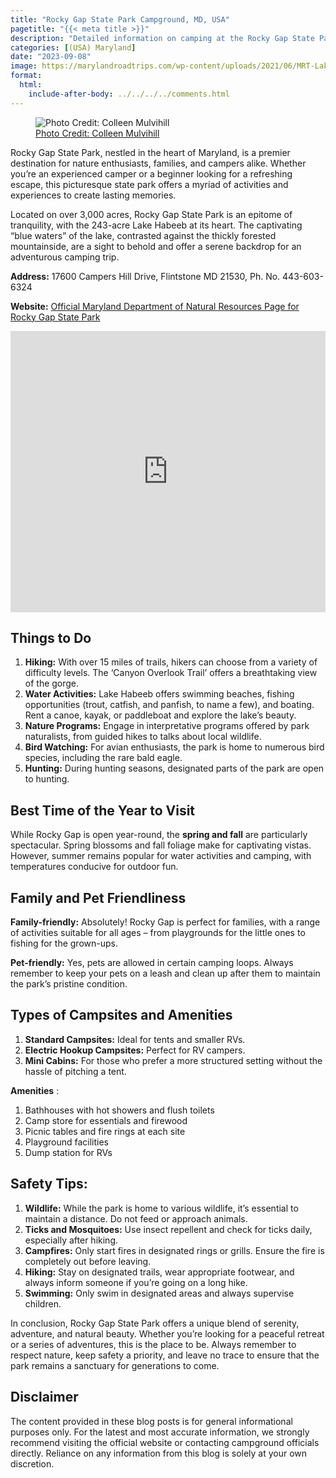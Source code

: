 ```yaml
---
title: "Rocky Gap State Park Campground, MD, USA"
pagetitle: "{{< meta title >}}"
description: "Detailed information on camping at the Rocky Gap State Park, Maryland, USA."
categories: [(USA) Maryland]
date: "2023-09-08"
image: https://marylandroadtrips.com/wp-content/uploads/2021/06/MRT-Lake-Habeeb.jpg
format:
  html:
    include-after-body: ../../../../comments.html
---
```


![<a href="https://marylandroadtrips.com/design-your-perfect-escape-at-rocky-gap-state-park/">Photo Credit: Colleen Mulvihill </a>](https://marylandroadtrips.com/wp-content/uploads/2021/06/MRT-Lake-Habeeb.jpg){fig-alt="A view of lake habeeb" .preview-image}

Rocky Gap State Park, nestled in the heart of Maryland, is a premier destination for nature enthusiasts, families, and campers alike.
Whether you're an experienced camper or a beginner looking for a refreshing escape, this picturesque state park offers a myriad of activities and experiences to create lasting memories.

Located on over 3,000 acres, Rocky Gap State Park is an epitome of tranquility, with the 243-acre Lake Habeeb at its heart.
The captivating "blue waters" of the lake, contrasted against the thickly forested mountainside, are a sight to behold and offer a serene backdrop for an adventurous camping trip.

**Address:** 17600 Campers Hill Drive, Flintstone MD 21530, Ph. No. 443-603-6324

**Website:** [Official Maryland Department of Natural Resources Page for Rocky Gap State Park](https://dnr.maryland.gov/publiclands/pages/western/rockygap.aspx)

```{=html}
<iframe src="https://www.google.com/maps/embed?pb=!1m18!1m12!1m3!1d3068.9799691271523!2d-78.64467522402346!3d39.71763287156056!2m3!1f0!2f0!3f0!3m2!1i1024!2i768!4f13.1!3m3!1m2!1s0x89ca60310295cc77%3A0x58d0a77aab302d3!2s17600%20Campers%20Hill%20Dr%2C%20Flintstone%2C%20MD%2021530!5e0!3m2!1sen!2sus!4v1694386775827!5m2!1sen!2sus" width="100%" height="450" style="border:0;" allowfullscreen loading="lazy" referrerpolicy="no-referrer-when-downgrade"></iframe>
```

## Things to Do

1.  **Hiking:** With over 15 miles of trails, hikers can choose from a variety of difficulty levels. The 'Canyon Overlook Trail' offers a breathtaking view of the gorge.
2.  **Water Activities:** Lake Habeeb offers swimming beaches, fishing opportunities (trout, catfish, and panfish, to name a few), and boating. Rent a canoe, kayak, or paddleboat and explore the lake's beauty.
3.  **Nature Programs:** Engage in interpretative programs offered by park naturalists, from guided hikes to talks about local wildlife.
4.  **Bird Watching:** For avian enthusiasts, the park is home to numerous bird species, including the rare bald eagle.
5.  **Hunting:** During hunting seasons, designated parts of the park are open to hunting.

## Best Time of the Year to Visit

While Rocky Gap is open year-round, the **spring and fall** are particularly spectacular.
Spring blossoms and fall foliage make for captivating vistas.
However, summer remains popular for water activities and camping, with temperatures conducive for outdoor fun.

## Family and Pet Friendliness

**Family-friendly:** Absolutely!
Rocky Gap is perfect for families, with a range of activities suitable for all ages -- from playgrounds for the little ones to fishing for the grown-ups.

**Pet-friendly:** Yes, pets are allowed in certain camping loops.
Always remember to keep your pets on a leash and clean up after them to maintain the park's pristine condition.

## Types of Campsites and Amenities

1.  **Standard Campsites:** Ideal for tents and smaller RVs.
2.  **Electric Hookup Campsites:** Perfect for RV campers.
3.  **Mini Cabins:** For those who prefer a more structured setting without the hassle of pitching a tent.

**Amenities** :

1.  Bathhouses with hot showers and flush toilets
2.  Camp store for essentials and firewood
3.  Picnic tables and fire rings at each site
4.  Playground facilities
5.  Dump station for RVs

## Safety Tips:

1.  **Wildlife:** While the park is home to various wildlife, it's essential to maintain a distance. Do not feed or approach animals.
2.  **Ticks and Mosquitoes:** Use insect repellent and check for ticks daily, especially after hiking.
3.  **Campfires:** Only start fires in designated rings or grills. Ensure the fire is completely out before leaving.
4.  **Hiking:** Stay on designated trails, wear appropriate footwear, and always inform someone if you're going on a long hike.
5.  **Swimming:** Only swim in designated areas and always supervise children.

In conclusion, Rocky Gap State Park offers a unique blend of serenity, adventure, and natural beauty.
Whether you're looking for a peaceful retreat or a series of adventures, this is the place to be.
Always remember to respect nature, keep safety a priority, and leave no trace to ensure that the park remains a sanctuary for generations to come.

::: callout-important
## Disclaimer

The content provided in these blog posts is for general informational purposes only.
For the latest and most accurate information, we strongly recommend visiting the official website or contacting campground officials directly.
Reliance on any information from this blog is solely at your own discretion.
:::
